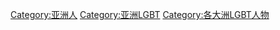 [[Category:亚洲人|Category:亚洲人]]
[[Category:亚洲LGBT|Category:亚洲LGBT]]
[[Category:各大洲LGBT人物|Category:各大洲LGBT人物]]